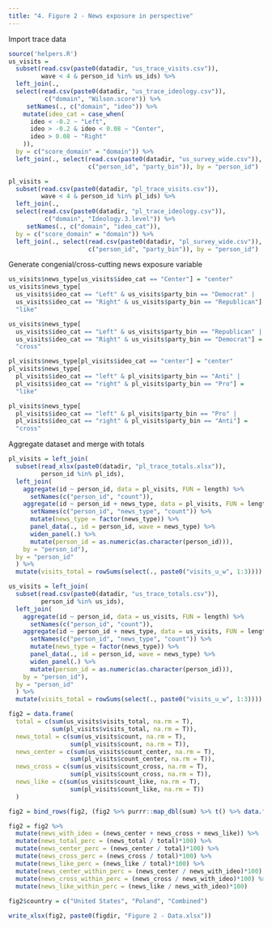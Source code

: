 ```yaml
---
title: "4. Figure 2 - News exposure in perspective"
---
```


Import trace data 
```r
source('helpers.R')
us_visits = 
  subset(read.csv(paste0(datadir, "us_trace_visits.csv")), 
         wave < 4 & person_id %in% us_ids) %>% 
  left_join(.,
  select(read.csv(paste0(datadir, "us_trace_ideology.csv")), 
          c("domain", "Wilson.score")) %>% 
     setNames(., c("domain", "ideo")) %>%
    mutate(ideo_cat = case_when(
      ideo < -0.2 ~ "Left", 
      ideo > -0.2 & ideo < 0.08 ~ "Center", 
      ideo > 0.08 ~ "Right"
    )), 
  by = c("score_domain" = "domain")) %>% 
  left_join(., select(read.csv(paste0(datadir, "us_survey_wide.csv")),
                      c("person_id", "party_bin")), by = "person_id")

pl_visits = 
  subset(read.csv(paste0(datadir, "pl_trace_visits.csv")), 
         wave < 4 & person_id %in% pl_ids) %>% 
  left_join(.,
  select(read.csv(paste0(datadir, "pl_trace_ideology.csv")), 
          c("domain", "Ideology.3.level")) %>% 
     setNames(., c("domain", "ideo_cat")), 
  by = c("score_domain" = "domain")) %>% 
  left_join(., select(read.csv(paste0(datadir, "pl_survey_wide.csv")),
                      c("person_id", "party_bin")), by = "person_id")
```

Generate congenial/cross-cutting news exposure variable
```r
us_visits$news_type[us_visits$ideo_cat == "Center"] = "center"
us_visits$news_type[
  us_visits$ideo_cat == "Left" & us_visits$party_bin == "Democrat" |
  us_visits$ideo_cat == "Right" & us_visits$party_bin == "Republican"] = 
  "like" 

us_visits$news_type[
  us_visits$ideo_cat == "Left" & us_visits$party_bin == "Republican" |
  us_visits$ideo_cat == "Right" & us_visits$party_bin == "Democrat"] = 
  "cross" 

pl_visits$news_type[pl_visits$ideo_cat == "center"] = "center"
pl_visits$news_type[
  pl_visits$ideo_cat == "left" & pl_visits$party_bin == "Anti" |
  pl_visits$ideo_cat == "right" & pl_visits$party_bin == "Pro"] = 
  "like" 

pl_visits$news_type[
  pl_visits$ideo_cat == "left" & pl_visits$party_bin == "Pro" |
  pl_visits$ideo_cat == "right" & pl_visits$party_bin == "Anti"] = 
  "cross" 
```

Aggregate dataset and merge with totals 
```r
pl_visits = left_join(
  subset(read_xlsx(paste0(datadir, "pl_trace_totals.xlsx")),
         person_id %in% pl_ids),
  left_join(
    aggregate(id ~ person_id, data = pl_visits, FUN = length) %>% 
      setNames(c("person_id", "count")),
    aggregate(id ~ person_id + news_type, data = pl_visits, FUN = length) %>% 
      setNames(c("person_id", "news_type", "count")) %>% 
      mutate(news_type = factor(news_type)) %>% 
      panel_data(., id = person_id, wave = news_type) %>% 
      widen_panel(.) %>% 
      mutate(person_id = as.numeric(as.character(person_id))), 
    by = "person_id"), 
  by = "person_id"
  ) %>% 
  mutate(visits_total = rowSums(select(., paste0("visits_u_w", 1:3))))

us_visits = left_join(
  subset(read.csv(paste0(datadir, "us_trace_totals.csv")),
         person_id %in% us_ids),
  left_join(
    aggregate(id ~ person_id, data = us_visits, FUN = length) %>% 
      setNames(c("person_id", "count")),
    aggregate(id ~ person_id + news_type, data = us_visits, FUN = length) %>% 
      setNames(c("person_id", "news_type", "count")) %>% 
      mutate(news_type = factor(news_type)) %>% 
      panel_data(., id = person_id, wave = news_type) %>% 
      widen_panel(.) %>% 
      mutate(person_id = as.numeric(as.character(person_id))), 
    by = "person_id"), 
  by = "person_id"
  ) %>% 
  mutate(visits_total = rowSums(select(., paste0("visits_u_w", 1:3))))
```

```r
fig2 = data.frame(
  total = c(sum(us_visits$visits_total, na.rm = T),
            sum(pl_visits$visits_total, na.rm = T)),
  news_total = c(sum(us_visits$count, na.rm = T),
                 sum(pl_visits$count, na.rm = T)), 
  news_center = c(sum(us_visits$count_center, na.rm = T),
                 sum(pl_visits$count_center, na.rm = T)), 
  news_cross = c(sum(us_visits$count_cross, na.rm = T),
                 sum(pl_visits$count_cross, na.rm = T)), 
  news_like = c(sum(us_visits$count_like, na.rm = T),
                 sum(pl_visits$count_like, na.rm = T))
  )

fig2 = bind_rows(fig2, (fig2 %>% purrr::map_dbl(sum) %>% t() %>% data.frame()))

fig2 = fig2 %>% 
  mutate(news_with_ideo = (news_center + news_cross + news_like)) %>% 
  mutate(news_total_perc = (news_total / total)*100) %>% 
  mutate(news_center_perc = (news_center / total)*100) %>% 
  mutate(news_cross_perc = (news_cross / total)*100) %>% 
  mutate(news_like_perc = (news_like / total)*100) %>% 
  mutate(news_center_within_perc = (news_center / news_with_ideo)*100) %>% 
  mutate(news_cross_within_perc = (news_cross / news_with_ideo)*100) %>% 
  mutate(news_like_within_perc = (news_like / news_with_ideo)*100)
  
fig2$country = c("United States", "Poland", "Combined")

write_xlsx(fig2, paste0(figdir, "Figure 2 - Data.xlsx"))
```

